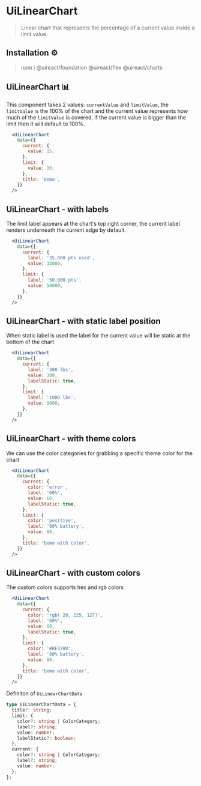 
# UiLinearChart

> Linear chart that represents the percentage of a current value inside a limit value.

## Installation ⚙️

> npm i @uireact/foundation @uireact/flex @uireact/charts

## UiLinearChart 📊

This component takes 2 values: `currentValue` and `limitValue`, the `limitValue` is the 100% of the chart and the current value represents how much of the `limitValue` is covered, if the current value is bigger than the limit then it
will default to 100%.

```jsx live scope={{UiLinearChart}}
  <UiLinearChart
    data={{
      current: {
        value: 15,
      },
      limit: {
        value: 30,
      },
      title: 'Demo',
    }}
  />
```

## UiLinearChart - with labels

The limit label appears at the chart's top right corner, the current label renders underneath the current edge by default.

```jsx live scope={{UiLinearChart}}
  <UiLinearChart
    data={{
      current: {
        label: '35,000 pts used',
        value: 35000,
      },
      limit: {
        label: '50,000 pts',
        value: 50000,
      },
    }}
  />
```

## UiLinearChart - with static label position

When static label is used the label for the current value will be static at the bottom of the chart

```jsx live scope={{UiLinearChart}}
  <UiLinearChart
    data={{
      current: {
        label: '300 lbs',
        value: 300,
        labelStatic: true,
      },
      limit: {
        label: '1000 lbs',
        value: 1000,
      },
    }}
  />
```

## UiLinearChart - with theme colors

We can use the color categories for grabbing a specific theme color for the chart

```jsx live scope={{UiLinearChart}}
  <UiLinearChart
    data={{
      current: {
        color: 'error',
        label: '60%',
        value: 60,
        labelStatic: true,
      },
      limit: {
        color: 'positive',
        label: '80% battery',
        value: 80,
      },
      title: 'Demo with color',
    }}
  />
```

## UiLinearChart - with custom colors

The custom colors supports hex and rgb colors

```jsx live scope={{UiLinearChart}}
  <UiLinearChart
    data={{
      current: {
        color: 'rgb( 28, 225, 127)',
        label: '60%',
        value: 60,
        labelStatic: true,
      },
      limit: {
        color: '#BE3708',
        label: '80% battery',
        value: 80,
      },
      title: 'Demo with color',
    }}
  />
```

Definiton of `UiLinearChartData`

```ts
type UiLinearChartData = {
  title?: string;
  limit: {
    color?: string | ColorCategory;
    label?: string;
    value: number;
    labelStatic?: boolean;
  };
  current: {
    color?: string | ColorCategory;
    label?: string;
    value: number;
  };
};
```
